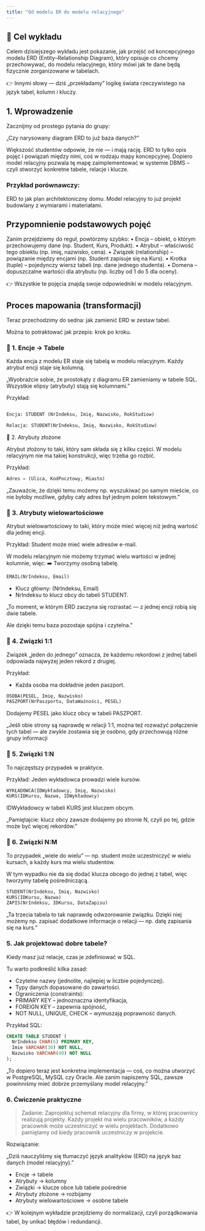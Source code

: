 ```yaml
---
title: "Od modelu ER do modelu relacyjnego"
---
```



## 🎯 Cel wykładu

Celem dzisiejszego wykładu jest pokazanie, jak przejść od koncepcyjnego modelu ERD (Entity–Relationship Diagram), który opisuje co chcemy przechowywać,
do modelu relacyjnego, który mówi jak te dane będą fizycznie zorganizowane w tabelach.

👉 Innymi słowy — dziś „przekładamy” logikę świata rzeczywistego na język tabel, kolumn i kluczy.



## 1. Wprowadzenie

Zacznijmy od prostego pytania do grupy:

„Czy narysowany diagram ERD to już baza danych?”

Większość studentów odpowie, że nie — i mają rację.
ERD to tylko opis pojęć i powiązań między nimi, coś w rodzaju mapy koncepcyjnej.
Dopiero model relacyjny pozwala tę mapę zaimplementować w systemie DBMS – czyli stworzyć konkretne tabele, relacje i klucze.

### Przykład porównawczy:

ERD to jak plan architektoniczny domu.
Model relacyjny to już projekt budowlany z wymiarami i materiałami.



## Przypomnienie podstawowych pojęć

Zanim przejdziemy do reguł, powtórzmy szybko:
	•	Encja – obiekt, o którym przechowujemy dane (np. Student, Kurs, Produkt).
	•	Atrybut – właściwość tego obiektu (np. imię, nazwisko, cena).
	•	Związek (relationship) – powiązanie między encjami (np. Student zapisuje się na Kurs).
	•	Krotka (tuple) – pojedynczy wiersz tabeli (np. dane jednego studenta).
	•	Domena – dopuszczalne wartości dla atrybutu (np. liczby od 1 do 5 dla oceny).

👉 Wszystkie te pojęcia znajdą swoje odpowiedniki w modelu relacyjnym.

## Proces mapowania (transformacji)

Teraz przechodzimy do sedna: jak zamienić ERD w zestaw tabel.

Można to potraktować jak przepis: krok po kroku.


### 🔹 1. Encje → Tabele

Każda encja z modelu ER staje się tabelą w modelu relacyjnym.
Każdy atrybut encji staje się kolumną.


„Wyobraźcie sobie, że prostokąty z diagramu ER zamieniamy w tabele SQL. Wszystkie elipsy (atrybuty) stają się kolumnami.”

Przykład:
```sql

Encja: STUDENT (NrIndeksu, Imię, Nazwisko, RokStudiow)

Relacja: STUDENT(NrIndeksu, Imię, Nazwisko, RokStudiow)

```

🔹 2. Atrybuty złożone

Atrybut złożony to taki, który sam składa się z kilku części.
W modelu relacyjnym nie ma takiej konstrukcji, więc trzeba go rozbić.

Przykład:
```sql
Adres = (Ulica, KodPocztowy, Miasto)
```


„Zauważcie, że dzięki temu możemy np. wyszukiwać po samym mieście, co nie byłoby możliwe, gdyby cały adres był jednym polem tekstowym.”



### 🔹 3. Atrybuty wielowartościowe

Atrybut wielowartościowy to taki, który może mieć więcej niż jedną wartość dla jednej encji.

Przykład:
Student może mieć wiele adresów e-mail.

W modelu relacyjnym nie możemy trzymać wielu wartości w jednej kolumnie, więc:
➡️ Tworzymy osobną tabelę.

```sql
EMAIL(NrIndeksu, Email)
```

- Klucz główny: (NrIndeksu, Email)
- NrIndeksu to klucz obcy do tabeli STUDENT.


„To moment, w którym ERD zaczyna się rozrastać — z jednej encji robią się dwie tabele.

Ale dzięki temu baza pozostaje spójna i czytelna.”

### 🔹 4. Związki 1:1

Związek „jeden do jednego” oznacza, że każdemu rekordowi z jednej tabeli odpowiada najwyżej jeden rekord z drugiej.

Przykład:

- Każda osoba ma dokładnie jeden paszport.
```sql
OSOBA(PESEL, Imię, Nazwisko)
PASZPORT(NrPaszportu, DataWażności, PESEL)
```

Dodajemy PESEL jako klucz obcy w tabeli PASZPORT.

„Jeśli obie strony są naprawdę w relacji 1:1, można też rozważyć połączenie tych tabel — ale zwykle zostawia się je osobno, gdy przechowują różne grupy informacji

### 🔹 5. Związki 1:N

To najczęstszy przypadek w praktyce.

Przykład: Jeden wykładowca prowadzi wiele kursów.

```sql
WYKŁADOWCA(IDWykładowcy, Imię, Nazwisko)
KURS(IDKursu, Nazwa, IDWykładowcy)
```

IDWykładowcy w tabeli KURS jest kluczem obcym.

„Pamiętajcie: klucz obcy zawsze dodajemy po stronie N, czyli po tej, gdzie może być więcej rekordów.”

### 🔹 6. Związki N:M

To przypadek „wiele do wielu” — np. student może uczestniczyć w wielu kursach, a każdy kurs ma wielu studentów.

W tym wypadku nie da się dodać klucza obcego do jednej z tabel, więc tworzymy tabelę pośredniczącą.

```sql
STUDENT(NrIndeksu, Imię, Nazwisko)
KURS(IDKursu, Nazwa)
ZAPIS(NrIndeksu, IDKursu, DataZapisu)
```
„Ta trzecia tabela to tak naprawdę odwzorowanie związku.
Dzięki niej możemy np. zapisać dodatkowe informacje o relacji — np. datę zapisania się na kurs.”


### 5. Jak projektować dobre tabele?

Kiedy masz już relacje, czas je zdefiniować w SQL.

Tu warto podkreślić kilka zasad:

- Czytelne nazwy (jednolite, najlepiej w liczbie pojedynczej).
- Typy danych dopasowane do zawartości.
- Ograniczenia (constraints):
- PRIMARY KEY – jednoznaczna identyfikacja,
- FOREIGN KEY – zapewnia spójność,
- NOT NULL, UNIQUE, CHECK – wymuszają poprawność danych.

Przykład SQL:
```sql
CREATE TABLE STUDENT (
  NrIndeksu CHAR(6) PRIMARY KEY,
  Imie VARCHAR(30) NOT NULL,
  Nazwisko VARCHAR(40) NOT NULL
);
```

„To dopiero teraz jest konkretna implementacja — coś, co można utworzyć w PostgreSQL, MySQL czy Oracle.
Ale zanim napiszemy SQL, zawsze powinniśmy mieć dobrze przemyślany model relacyjny.”

### 6. Ćwiczenie praktyczne

> Zadanie:
> Zaprojektuj schemat relacyjny dla firmy, w której pracownicy realizują projekty.
> Każdy projekt ma wielu pracowników, a każdy pracownik może uczestniczyć w wielu projektach.
> Dodatkowo pamiętamy od kiedy pracownik uczestniczy w projekcie.

Rozwiązanie:

„Dziś nauczyliśmy się tłumaczyć język analityków (ERD) na język baz danych (model relacyjny).”

- Encje → tabele
- Atrybuty → kolumny
- Związki → klucze obce lub tabele pośrednie
- Atrybuty złożone → rozbijamy
- Atrybuty wielowartościowe → osobne tabele

👉 W kolejnym wykładzie przejdziemy do normalizacji, czyli porządkowania tabel, by unikać błędów i redundancji.

